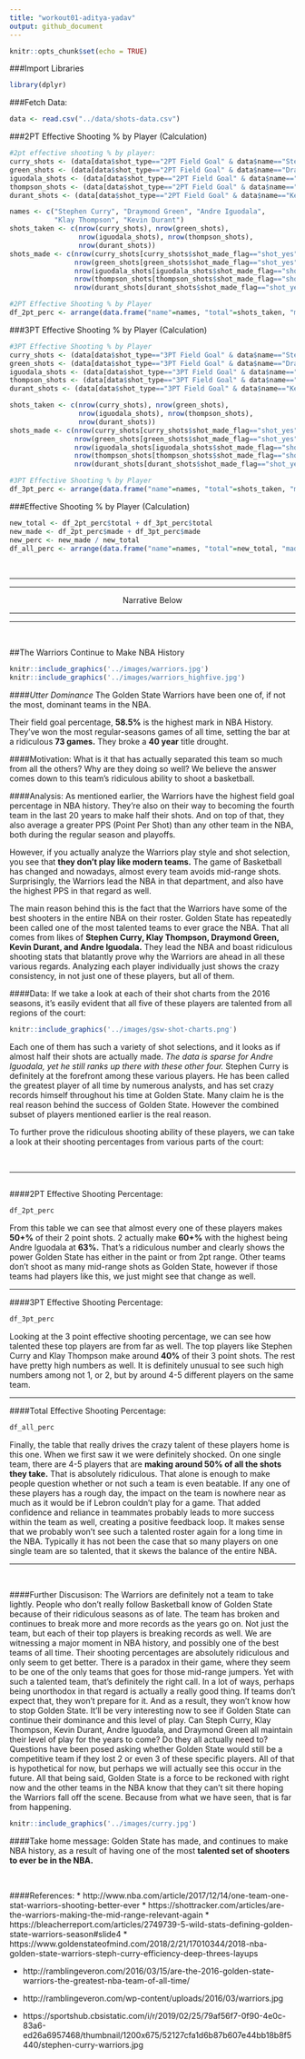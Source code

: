 ```yaml
---
title: "workout01-aditya-yadav"
output: github_document
---
```


```r
knitr::opts_chunk$set(echo = TRUE)
```

###Import Libraries
```r
library(dplyr)
```

###Fetch Data:
```r
data <- read.csv("../data/shots-data.csv")
```

###2PT Effective Shooting % by Player (Calculation)
```r
#2pt effective shooting % by player:
curry_shots <- (data[data$shot_type=="2PT Field Goal" & data$name=="Stephen Curry",])
green_shots <- (data[data$shot_type=="2PT Field Goal" & data$name=="Draymond Green",])
iguodala_shots <- (data[data$shot_type=="2PT Field Goal" & data$name=="Andre Iguodala",])
thompson_shots <- (data[data$shot_type=="2PT Field Goal" & data$name=="Klay Thompson",])
durant_shots <- (data[data$shot_type=="2PT Field Goal" & data$name=="Kevin Durant",])

names <- c("Stephen Curry", "Draymond Green", "Andre Iguodala",
           "Klay Thompson", "Kevin Durant")
shots_taken <- c(nrow(curry_shots), nrow(green_shots),
                 nrow(iguodala_shots), nrow(thompson_shots),
                 nrow(durant_shots))
shots_made <- c(nrow(curry_shots[curry_shots$shot_made_flag=="shot_yes",]),
                nrow(green_shots[green_shots$shot_made_flag=="shot_yes",]),
                nrow(iguodala_shots[iguodala_shots$shot_made_flag=="shot_yes",]),
                nrow(thompson_shots[thompson_shots$shot_made_flag=="shot_yes",]),
                nrow(durant_shots[durant_shots$shot_made_flag=="shot_yes",]))

#2PT Effective Shooting % by Player
df_2pt_perc <- arrange(data.frame("name"=names, "total"=shots_taken, "made"=shots_made, "perc_made"=shots_made/shots_taken), desc(perc_made))
```
###3PT Effective Shooting % by Player (Calculation)
```r
#3PT Effective Shooting % by Player
curry_shots <- (data[data$shot_type=="3PT Field Goal" & data$name=="Stephen Curry",])
green_shots <- (data[data$shot_type=="3PT Field Goal" & data$name=="Draymond Green",])
iguodala_shots <- (data[data$shot_type=="3PT Field Goal" & data$name=="Andre Iguodala",])
thompson_shots <- (data[data$shot_type=="3PT Field Goal" & data$name=="Klay Thompson",])
durant_shots <- (data[data$shot_type=="3PT Field Goal" & data$name=="Kevin Durant",])

shots_taken <- c(nrow(curry_shots), nrow(green_shots),
                 nrow(iguodala_shots), nrow(thompson_shots),
                 nrow(durant_shots))
shots_made <- c(nrow(curry_shots[curry_shots$shot_made_flag=="shot_yes",]),
                nrow(green_shots[green_shots$shot_made_flag=="shot_yes",]),
                nrow(iguodala_shots[iguodala_shots$shot_made_flag=="shot_yes",]),
                nrow(thompson_shots[thompson_shots$shot_made_flag=="shot_yes",]),
                nrow(durant_shots[durant_shots$shot_made_flag=="shot_yes",]))

#3PT Effective Shooting % by Player
df_3pt_perc <- arrange(data.frame("name"=names, "total"=shots_taken, "made"=shots_made, "perc_made"=shots_made/shots_taken), desc(perc_made))
```
###Effective Shooting % by Player (Calculation)
```r
new_total <- df_2pt_perc$total + df_3pt_perc$total
new_made <- df_2pt_perc$made + df_3pt_perc$made
new_perc <- new_made / new_total
df_all_perc <- arrange(data.frame("name"=names, "total"=new_total, "made"=new_made, "perc_made"=new_perc), desc(perc_made))
```

<br>
<hr>
<hr>
<center>Narrative Below</center>
<hr>
<hr>
<br>

##The Warriors Continue to Make NBA History

```r
knitr::include_graphics('../images/warriors.jpg')
knitr::include_graphics('../images/warriors_highfive.jpg')
```

####*Utter Dominance*
The Golden State Warriors have been one of, if not the most, dominant teams in the NBA. 

Their field goal percentage, **58.5%** is the highest mark in NBA History. 
They’ve won the most regular-seasons games of all time, setting the bar at a ridiculous **73 games.**
They broke a **40 year** title drought.

####Motivation:
What is it that has actually separated this team so much from all the others? Why are they doing so well? We believe the answer comes down to this team’s ridiculous ability to shoot a basketball.

####Analysis:
As mentioned earlier, the Warriors have the highest field goal percentage in NBA history. They’re also on their way to becoming the fourth team in the last 20 years to make half their shots. And on top of that, they also average a greater PPS (Point Per Shot) than any other team in the NBA, both during the regular season and playoffs.

However, if you actually analyze the Warriors play style and shot selection, you see that **they don’t play like modern teams.** The game of Basketball has changed and nowadays, almost every team avoids mid-range shots. 
Surprisingly, the Warriors lead the NBA in that department, and also have the highest PPS in that regard as well.

The main reason behind this is the fact that the Warriors have some of the best shooters in the entire NBA on their roster. Golden State has repeatedly been called one of the most talented teams to ever grace the NBA. That all comes from likes of **Stephen Curry, Klay Thompson, Draymond Green, Kevin Durant, and Andre Iguodala.** They lead the NBA and boast ridiculous shooting stats that blatantly prove why the Warriors are ahead in all these various regards. Analyzing each player individually just shows the crazy consistency, in not just one of these players, but all of them.

####Data:
If we take a look at each of their shot charts from the 2016 seasons, it’s easily evident that all five of these players are talented from all regions of the court:

```r
knitr::include_graphics('../images/gsw-shot-charts.png')
```


Each one of them has such a variety of shot selections, and it looks as if almost half their shots are actually made. *The data is sparse for Andre Iguodala, yet he still ranks up there with these other four.* Stephen Curry is definitely at the forefront among these various players. He has been called the greatest player of all time by numerous analysts, and has set crazy records himself throughout his time at Golden State. Many claim he is the real reason behind the success of Golden State. However the combined subset of players mentioned earlier is the real reason.

To further prove the ridiculous shooting ability of these players, we can take a look at their shooting percentages from various parts of the court:

<br>
<hr>
##

####2PT Effective Shooting Percentage:

```r
df_2pt_perc
```

From this table we can see that almost every one of these players makes **50+%** of their 2 point shots. 2 actually make **60+%** with the highest being Andre Iguodala at **63%.** That’s a ridiculous number and clearly shows the power Golden State has either in the paint or from 2pt range. Other teams don’t shoot as many mid-range shots as Golden State, however if those teams had players like this, we just might see that change as well.

<hr>


####3PT Effective Shooting Percentage:

```r
df_3pt_perc
```

Looking at the 3 point effective shooting percentage, we can see how talented these top players are from far as well. The top players like Stephen Curry and Klay Thompson make around **40%** of their 3 point shots. The rest have pretty high numbers as well. It is definitely unusual to see such high numbers among not 1, or 2, but by around 4-5 different players on the same team.

<hr>


####Total Effective Shooting Percentage:

```r
df_all_perc
```

Finally, the table that really drives the crazy talent of these players home is this one. When we first saw it we were definitely shocked. On one single team, there are 4-5 players that are **making around 50% of all the shots they take.** That is absolutely ridiculous. That alone is enough to make people question whether or not such a team is even beatable. If any one of these players has a rough day, the impact on the team is nowhere near as much as it would be if Lebron couldn’t play for a game. That added confidence and reliance in teammates probably leads to more success within the team as well, creating a positive feedback loop. It makes sense that we probably won’t see such a talented roster again for a long time in the NBA. Typically it has not been the case that so many players on one single team are so talented, that it skews the balance of the entire NBA.
<hr>

<br>

####Further Discusison:
The Warriors are definitely not a team to take lightly. People who don’t really follow Basketball know of Golden State because of their ridiculous seasons as of late. The team has broken and continues to break more and more records as the years go on. Not just the team, but each of their top players is breaking records as well. We are witnessing a major moment in NBA history, and possibly one of the best teams of all time. 
Their shooting percentages are absolutely ridiculous and only seem to get better. There is a paradox in their game, where they seem to be one of the only teams that goes for those mid-range jumpers. Yet with such a talented team, that’s definitely the right call. In a lot of ways, perhaps being unorthodox in that regard is actually a really good thing. If teams don’t expect that, they won’t prepare for it. And as a result, they won’t know how to stop Golden State. It’ll be very interesting now to see if Golden State can continue their dominance and this level of play. Can Steph Curry, Klay Thompson, Kevin Durant, Andre Iguodala, and Draymond Green all maintain their level of play for the years to come? Do they all actually need to? Questions have been posed asking whether Golden State would still be a competitive team if they lost 2 or even 3 of these specific players. All of that is hypothetical for now, but perhaps we will actually see this occur in the future. All that being said, Golden State is a force to be reckoned with right now and the other teams in the NBA know that they can’t sit there hoping the Warriors fall off the scene. Because from what we have seen, that is far from happening.

```r
knitr::include_graphics('../images/curry.jpg')
```

####Take home message:
Golden State has made, and continues to make NBA history, as a result of having one of the most **talented set of shooters to ever be in the NBA.**

<br>

####References:
* http://www.nba.com/article/2017/12/14/one-team-one-stat-warriors-shooting-better-ever
* https://shottracker.com/articles/are-the-warriors-making-the-mid-range-relevant-again
* https://bleacherreport.com/articles/2749739-5-wild-stats-defining-golden-state-warriors-season#slide4
* https://www.goldenstateofmind.com/2018/2/21/17010344/2018-nba-golden-state-warriors-steph-curry-efficiency-deep-threes-layups

* http://ramblingeveron.com/2016/03/15/are-the-2016-golden-state-warriors-the-greatest-nba-team-of-all-time/
* http://ramblingeveron.com/wp-content/uploads/2016/03/warriors.jpg

* https://sportshub.cbsistatic.com/i/r/2019/02/25/79af56f7-0f90-4e0c-83a6-ed26a6957468/thumbnail/1200x675/52127cfa1d6b87b607e44bb18b8f5440/stephen-curry-warriors.jpg














